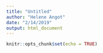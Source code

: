 ```yaml
---
title: "Untitled"
author: "Helene Angot"
date: "2/14/2019"
output: html_document
---
```


```r
knitr::opts_chunk$set(echo = TRUE)
```
